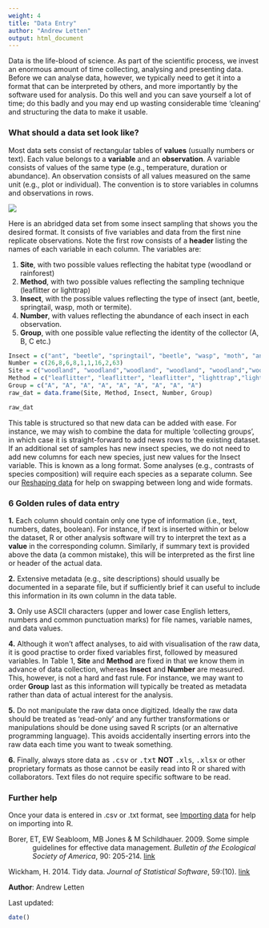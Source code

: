 ```yaml
---
weight: 4
title: "Data Entry"
author: "Andrew Letten"
output: html_document
---
```


Data is the life-blood of science. As part of the scientific process, we invest an enormous amount of time collecting, analysing and presenting data. Before we can analyse data, however, we typically need to get it into a format that can be interpreted by others, and more importantly by the software used for analysis. Do this well and you can save yourself a lot of time; do this badly and you may end up wasting considerable time 'cleaning' and structuring the data to make it usable. 
  

### What should a data set look like?
 
Most data sets consist of rectangular tables of **values** (usually numbers or text). Each value belongs to a **variable** and an **observation**. A variable consists of values of the same type (e.g., temperature, duration or abundance). An observation consists of all values measured on the same unit (e.g., plot or individual). The convention is to store variables in columns and observations in rows.  

![](Data_entry_image.jpg)

Here is an abridged data set from some insect sampling that shows you the desired format. It consists of five variables and data from  the first nine replicate observations. Note the first row consists of a **header** listing the names of each variable in each column. The variables are:

1. **Site**, with two possible values reflecting the habitat type (woodland or rainforest) 
2. **Method**, with two possible values reflecting the sampling technique (leaflitter or lighttrap)
3. **Insect**, with the possible values reflecting the type of insect (ant, beetle, springtail, wasp, moth or termite).
4. **Number**, with values reflecting the abundance of each insect in each observation.
5. **Group**, with one possible value reflecting the identity of the collector (A, B, C etc.)
 

```r
Insect = c("ant", "beetle", "springtail", "beetle", "wasp", "moth", "ant", "termite", "springtail")
Number = c(26,8,6,8,1,1,16,2,63)
Site = c("woodland", "woodland","woodland", "woodland", "woodland","woodland", "rainforest", "rainforest", "rainforest")
Method = c("leaflitter", "leaflitter", "leaflitter", "lighttrap","lighttrap","lighttrap", "leaflitter", "leaflitter", "leaflitter")
Group = c("A", "A", "A", "A", "A", "A", "A", "A", "A")
raw_dat = data.frame(Site, Method, Insect, Number, Group)
```

```r
raw_dat
```
 

This table is structured so that new data can be added with ease. For instance, we may wish to combine the data for multiple 'collecting groups', in which case it is straight-forward to add news rows to the existing dataset.  If an additional set of samples has new insect species, we do not need to add new columns for each new species, just new values for the Insect variable. This is known as a long format. Some analyses (e.g., contrasts of species composition) will require each species as a separate column. See our [Reshaping data](/../data-manipulation/reshaping-data) for help on swapping between long and wide formats.
  

### 6 Golden rules of data entry
 
**1.** Each column should contain only one type of information (i.e., text, numbers, dates, boolean). For instance, if text is inserted within or below the dataset, R or other analysis software will try to interpret the text as a **value** in the corresponding column. Similarly, if summary text is provided above the data (a common mistake), this will be interpreted as the first line or header of the actual data.  

**2.** Extensive metadata (e.g., site descriptions) should usually be documented in a separate file, but if sufficiently brief it can useful to include this information in its own column in the data table.  

**3.** Only use ASCII characters (upper and lower case English letters, numbers and common punctuation marks) for file names, variable names, and data values. 

**4.** Although it won't affect analyses, to aid with visualisation of the raw data, it is good practise to order fixed variables first, followed by measured variables. In Table 1, **Site** and **Method** are fixed in that we know them in advance of data collection, whereas **Insect** and **Number** are measured. This, however, is not a hard and fast rule. For instance, we may want to order **Group** last as this information will typically be treated as metadata rather than data of actual interest for the analysis.

**5.** Do not manipulate the raw data once digitized. Ideally the raw data should be treated as 'read-only' and any further transformations or manipulations should be done using saved R scripts (or an alternative programming language). This avoids accidentally inserting errors into the raw data each time you want to tweak something.

**6.** Finally, always store data as <font face="monospace">.csv</font> or <font face="monospace">.txt</font> **NOT** <font face="monospace">.xls</font>, <font face="monospace">.xlsx</font> or other proprietary formats as those cannot be easily read into R or shared with collaborators. Text files do not require specific software to be read.
  

### Further help
 
Once your data is entered in .csv or .txt format, see [Importing data](/../getting-started-with-r/importing-data) for help on importing into R.

<p style="margin-left:.5in;text-indent:-.5in">Borer, ET, EW Seabloom, MB Jones & M Schildhauer. 2009. Some simple guidelines for effective data management. *Bulletin of the Ecological Society of America*, 90: 205-214. [link](http://dx.doi.org/10.1890/0012-9623-90.2.205)</p>

<p style="margin-left:.5in;text-indent:-.5in">Wickham, H. 2014. Tidy data. *Journal of Statistical Software*, 59:(10). [link](http://www.jstatsoft.org/v59/i10/paper)</p>
  

**Author**: Andrew Letten
 
Last updated:
```r
date()
```
